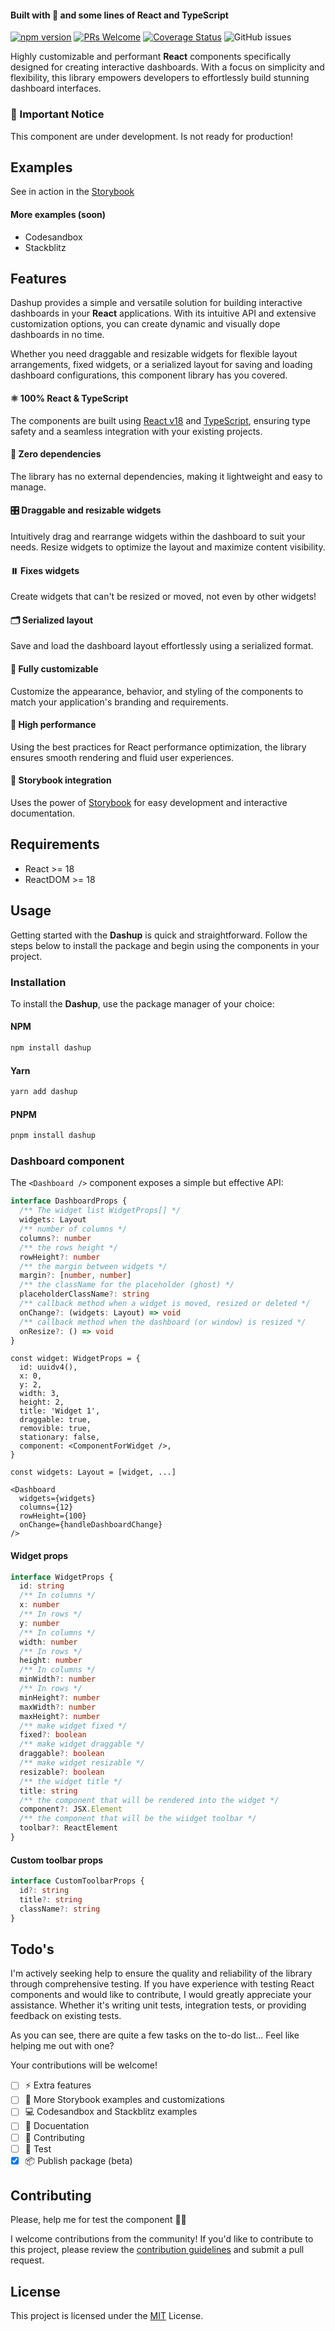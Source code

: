 
<Meta title='Introduction' />

<Logo />

#### Built with 🖤 and some lines of React and TypeScript

[![npm version](https://badge.fury.io/js/dashup.svg)](https://badge.fury.io/js/dashup)
[![PRs Welcome](https://img.shields.io/badge/PRs-welcome-brightgreen.svg?style=flat-square)](http://makeapullrequest.com)
[![Coverage Status](https://coveralls.io/repos/github/builtbyedgar/dashup/badge.svg?branch=main)](https://coveralls.io/github/builtbyedgar/dashup?branch=main)
![GitHub issues](https://img.shields.io/github/issues/builtbyedgar/dashup)


Highly customizable and performant **React** components specifically designed for creating interactive dashboards. With a focus on simplicity and flexibility, this library empowers developers to effortlessly build stunning dashboard interfaces.


### 🚨 Important Notice

This component are under development. Is not ready for production!

## Examples

See in action in the [Storybook](https://builtbyedgar.github.io/dashup/)

#### More examples (soon)

- Codesandbox
- Stackblitz

## Features

Dashup provides a simple and versatile solution for building interactive dashboards in your **React** applications. With its intuitive API and extensive customization options, you can create dynamic and visually dope dashboards in no time.

Whether you need draggable and resizable widgets for flexible layout arrangements, fixed widgets, or a serialized layout for saving and loading dashboard configurations, this component library has you covered.

#### ⚛️ 100% React & TypeScript

The components are built using [React v18](https://github.com/facebook/react/) and [TypeScript](https://www.typescriptlang.org/), ensuring type safety and a seamless integration with your existing projects.

#### 🍿 Zero dependencies

The library has no external dependencies, making it lightweight and easy to manage.

#### 🎛️ Draggable and resizable widgets

Intuitively drag and rearrange widgets within the dashboard to suit your needs. Resize widgets to optimize the layout and maximize content visibility.

#### ⏸️ Fixes widgets

Create widgets that can't be resized or moved, not even by other widgets!

#### 🗂️ Serialized layout

Save and load the dashboard layout effortlessly using a serialized format.

#### 🎨 Fully customizable

Customize the appearance, behavior, and styling of the components to match your application's branding and requirements.

#### 🔋 High performance

Using the best practices for React performance optimization, the library ensures smooth rendering and fluid user experiences.

#### 📘 Storybook integration

Uses the power of [Storybook](https://storybook.js.org/) for easy development and interactive documentation.

## Requirements

- React >= 18
- ReactDOM >= 18

## Usage

Getting started with the **Dashup** is quick and straightforward. Follow the steps below to install the package and begin using the components in your project.

### Installation

To install the **Dashup**, use the package manager of your choice:

#### NPM

```bash
npm install dashup
```

#### Yarn

```bash
yarn add dashup
```

#### PNPM

```bash
pnpm install dashup
```

### Dashboard component

The `<Dashboard />` component exposes a simple but effective API:

```ts
interface DashboardProps {
  /** The widget list WidgetProps[] */
  widgets: Layout
  /** number of columns */
  columns?: number
  /** the rows height */
  rowHeight?: number
  /** the margin between widgets */
  margin?: [number, number]
  /** the className for the placeholder (ghost) */
  placeholderClassName?: string
  /** callback method when a widget is moved, resized or deleted */
  onChange?: (widgets: Layout) => void
  /** callback method when the dashboard (or window) is resized */
  onResize?: () => void
}
```

```tsx
const widget: WidgetProps = {
  id: uuidv4(),
  x: 0,
  y: 2,
  width: 3,
  height: 2,
  title: 'Widget 1',
  draggable: true,
  removible: true,
  stationary: false,
  component: <ComponentForWidget />,
}

const widgets: Layout = [widget, ...]

<Dashboard
  widgets={widgets}
  columns={12}
  rowHeight={100}
  onChange={handleDashboardChange}
/>
```

#### Widget props

```ts
interface WidgetProps {
  id: string
  /** In columns */
  x: number
  /** In rows */
  y: number
  /** In columns */
  width: number
  /** In rows */
  height: number
  /** In columns */
  minWidth?: number
  /** In rows */
  minHeight?: number
  maxWidth?: number
  maxHeight?: number
  /** make widget fixed */
  fixed?: boolean
  /** make widget draggable */
  draggable?: boolean
  /** make widget resizable */
  resizable?: boolean
  /** the widget title */
  title: string
  /** the component that will be rendered into the widget */
  component?: JSX.Element
  /** the component that will be the wiidget toolbar */
  toolbar?: ReactElement
}
```

#### Custom toolbar props

```ts
interface CustomToolbarProps {
  id?: string
  title?: string
  className?: string
}
```

## Todo's

I'm actively seeking help to ensure the quality and reliability of the library through comprehensive testing. If you have experience with testing React components and would like to contribute, I would greatly appreciate your assistance. Whether it's writing unit tests, integration tests, or providing feedback on existing tests.

As you can see, there are quite a few tasks on the to-do list... Feel like helping me out with one?

Your contributions will be welcome!

- [ ] ⚡️ Extra features
- [ ] 📘 More Storybook examples and customizations
- [ ] 💻 Codesandbox and Stackblitz examples
- [ ] 📄 Docuentation
- [ ] 📄 Contributing
- [ ] 🔬 Test
- [x] 📦 Publish package (beta)

## Contributing

Please, help me for test the component 🙏🏻

I welcome contributions from the community! If you'd like to contribute to this project, please review the [contribution guidelines](CONTRIBUTING.md) and submit a pull request.

## License

This project is licensed under the [MIT](LICENSE.md) License.
